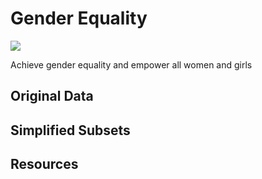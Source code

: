 # Gender Equality {#sec-sdg05}

![](images/icons/E-WEB-Goal-05.png){.sdg-icon}

::: {.tagline}
Achieve gender equality and empower all women and girls 
:::

## Original Data

## Simplified Subsets

## Resources

